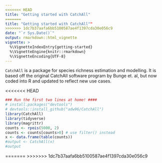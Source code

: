 ```yaml
---
<<<<<<< HEAD
title: "Getting started with CatchAll"
=======
title: "Getting started with CatchAll""
>>>>>>> 1dc7b37aafa6bb5100587ae4f1397cda30e056c9
date: "`r Sys.Date()`"
output: rmarkdown::html_vignette
vignette: >
  %\VignetteIndexEntry{getting-started}
  %\VignetteEngine{knitr::rmarkdown}
  %\VignetteEncoding{UTF-8}
---
```

  
`CatchAll` is a package for species richness estimation and modelling. It is based off the original CatchAll software program by Bunge et. al, but now coded into R and updated to reflect new use cases.

<<<<<<< HEAD
```r
### Run the first two lines at home! ####
# install.packages("devtools")
# devtools::install_github("adw96/CatchAll")
library(CatchAll)
library(tidyverse)
library(magrittr)
counts <- rpois(5000, 2)
counts <- counts[counts>0] # use filter() instead
x <- data.frame(table(counts))
#output <- CatchAll(x)
#output
```
=======
>>>>>>> 1dc7b37aafa6bb5100587ae4f1397cda30e056c9
